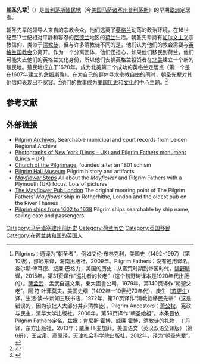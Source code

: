 {{Expand language|time=2017-01-11T08:35:21+00:00}}
{{external links|time=2017-01-11T08:35:21+00:00}}
'''朝圣先辈'''<ref>Pilgrims：通译为“朝圣者”，例如艾伦·布林克利，美国史（1492~1997）（第10版），邵旭东译，海南出版社，2009年。Pilgrim Fathers：没有通用译名。查尔斯·俾耳德、威廉·巴格力，美国的历史：从蛮荒时期到帝国时代，[[魏野畴|魏野畴]]译，2015年，第31页译作“巡礼者的长老”（这个魏野畴译本是1920年代出版的）。[[薩孟武|薩孟武]]，孟武自選文集，東大圖書公司，1979年，第140页译作“朝聖父老”。阿·符·叶菲莫夫，美国史纲（1492年—19世纪70年代），庚生（[[苏更生|苏更生]]）译，生活·读书·新知三联书店，1972年，第70页译作“清教徒移民先辈”（这是错误的，因为该批人大部分并非清教徒）。Pilgrim Ancestors：[[萧公权|萧公权]]，宪政与民主，清华大学出版社，2006年，第59页译作“朝圣始祖”。本条目依Pilgrim Fathers定名，兹据；肯尼斯·霍博、威廉·霍博，清教徒的礼物，丁丹译，东方出版社，2013年；威廉·H·麦加菲，美国语文（英汉双语全译版）（第6册），王宝泉、高原译，天津社会科学院出版社，2012年，译为“朝圣先辈”。</ref>（{{lang-en|Pilgrims，或Pilgrim Fathers}}）是[[普利茅斯殖民地|普利茅斯殖民地]]（今[[美国|美国]][[马萨诸塞州|马萨诸塞州]][[普利茅斯|普利茅斯]]）的早期[[欧洲|欧洲]]定居者。

朝圣先辈的领导人来自{{link-en|布朗派|Brownist|布朗派}}{{link-en|英格兰非国教徒|English Dissenters|英格兰非国教徒}}的宗教会众，他们逃离了[[英格兰|英格兰]]动荡的政治环境，在16世纪至17世纪相对平静和容忍的[[尼德兰|尼德兰]]地区的[[荷兰|荷兰]]生活。朝圣先辈持有[[加尔文主义|加尔文主义]]宗教信仰，类似于[[清教徒|清教徒]]，但与许多清教徒不同的是，他们认为他们的教会需要与[[英格兰国教会|英格兰国教会]]分离开。作为一个分离团体，他们还担心，如果他们移民到荷兰，他们可能失去他们的英格兰文化身份，所以他们安排英格兰投资者在[[北美|北美]]建立一个新的殖民地。殖民地成立于1620年，成为北美第二个成功的英格兰定居点（第一个是在1607年建立的[[詹姆斯敦_(弗吉尼亚州)|詹姆斯敦]]）。在为自己的群体寻求宗教自由的同时，朝圣先辈对其他信仰表现出不宽容。<ref>{{cite news|title=America's dark and not-very-distant history of hating Catholics|url=http://www.theguardian.com/world/2015/sep/12/america-history-of-hating-catholics|publisher=The Guardian|date=September 16, 2016|accessdate=2017-01-11|archive-date=2021-03-14|archive-url=https://web.archive.org/web/20210314100423/https://www.theguardian.com/world/2015/sep/12/america-history-of-hating-catholics|dead-url=no}}</ref>他们的故事成为[[美国历史|美国历史]]和[[美国文化|文化]]的中心主题。<ref>{{cite web|last1=Davis|first1=Kenneth. C.|title=America's True History of Religious Tolerance|url=http://www.smithsonianmag.com/history/americas-true-history-of-religious-tolerance-61312684/?=&no-ist=&page=1|publisher=Smithsonian|accessdate=September 16, 2016|archive-date=2021-03-14|archive-url=https://web.archive.org/web/20210314100409/https://www.smithsonianmag.com/history/americas-true-history-of-religious-tolerance-61312684/?=&no-ist=&page=1|dead-url=no}}</ref>

==参考文献==
{{Reflist|2}}

==外部链接==
{{Commonscat|Pilgrim Fathers}}
* [https://web.archive.org/web/20090521175344/http://www.pilgrimarchives.nl/en/pilgrims-in-documents/pilgrims-in-documents Pilgrim Archives], Searchable municipal and court records from Leiden Regional Archive
* [https://web.archive.org/web/20110711004638/http://www.fenlandlincs.com/mayflower Photographs of New York (Lincs – UK) and Pilgrim Fathers monument (Lincs – UK)]
* [https://web.archive.org/web/20090430012122/http://www.8townsquare.org/History.html Church of the Pilgrimage], founded after an 1801 schism
* [http://www.pilgrimhall.org/ Pilgrim Hall Museum] {{Wayback|url=http://www.pilgrimhall.org/ |date=20181129212006 }} Pilgrim history and artifacts
* [http://www.mayflowersteps.co.uk/ ''Mayflower'' Steps] {{Wayback|url=http://www.mayflowersteps.co.uk/ |date=20081003100612 }} All about the ''Mayflower'' and Pilgrim Fathers with a Plymouth (UK) focus. Lots of pictures
* [http://www.mayflowerpub.co.uk/ The Mayflower Pub London] {{Wayback|url=http://www.mayflowerpub.co.uk/ |date=20210314100427 }} The original mooring point of The Pilgrim Fathers’ ''Mayflower'' ship in Rotherhithe, London and the oldest pub on the River Thames 
* [http://www.packrat-pro.com/ships/shiplist.htm Pilgrim ships from 1602 to 1638] {{Wayback|url=http://www.packrat-pro.com/ships/shiplist.htm |date=20180521052422 }} Pilgrim ships searchable by ship name, sailing date and passengers.

[[Category:马萨诸塞建州前历史|Category:马萨诸塞建州前历史]]
[[Category:荷兰历史|Category:荷兰历史]]
[[Category:英国移民|Category:英国移民]]
[[Category:在荷兰共和国的英国人|Category:在荷兰共和国的英国人]]
